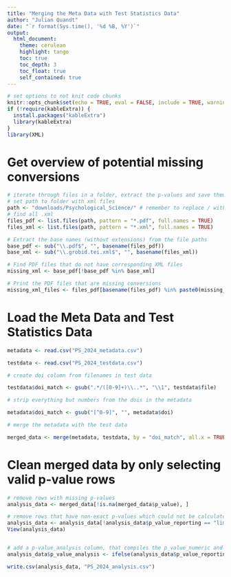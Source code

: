 ```yaml
---
title: "Merging the Meta Data with Test Statistics Data"
author: "Julian Quandt"
date: "`r format(Sys.time(), '%d %B, %Y')`"
output: 
  html_document:
    theme: cerulean
    highlight: tango
    toc: true
    toc_depth: 3
    toc_float: true
    self_contained: true
---
```



```r
# set options to not knit code chunks
knitr::opts_chunk$set(echo = TRUE, eval = FALSE, include = TRUE, warning = FALSE, message = FALSE)
if (!require(kableExtra)) {
  install.packages("kableExtra")
  library(kableExtra)
}
library(XML)
```

# Get overview of potential missing conversions

```r
# iterate through files in a folder, extract the p-values and save them to a data frame
# set path to folder with xml files
path <- "downloads/Psychological_Science/" # remember to replace / with \\ on windows
# find all .xml
files_pdf <- list.files(path, pattern = "*.pdf", full.names = TRUE)
files_xml <- list.files(path, pattern = "*.xml", full.names = TRUE)

# Extract the base names (without extensions) from the file paths
base_pdf <- sub("\\.pdf$", "", basename(files_pdf))
base_xml <- sub("\\.grobid.tei.xml$", "", basename(files_xml))

# Find PDF files that do not have corresponding XML files
missing_xml <- base_pdf[!base_pdf %in% base_xml]

# Print the PDF files that are missing conversions
missing_xml_files <- files_pdf[basename(files_pdf) %in% paste0(missing_xml, ".pdf")]
```

# Load the Meta Data and Test Statistics Data

```r

metadata <- read.csv("PS_2024_metadata.csv")

testdata <- read.csv("PS_2024_testdata.csv")

```


```r
# create doi column from filenames in test data

testdata$doi_match <- gsub(".*/([0-9]+)\\..*", "\\1", testdata$file)

# strip everything but numbers from the dois in the metadata

metadata$doi_match <- gsub("[^0-9]", "", metadata$doi)

# merge the metadata with the test data

merged_data <- merge(metadata, testdata, by = "doi_match", all.x = TRUE)
```


# Clean merged data by only selecting valid p-value rows

```r

# remove rows with missing p-values
analysis_data <- merged_data[!is.na(merged_data$p_value), ]

# remove rows that have non-exact p-values which could not be calculated from test statistics
analysis_data <- analysis_data[!analysis_data$p_value_reporting == "limit",]
View(analysis_data)


# add a p-value_analysis column, that compiles the p_value_numeric and p_value_calc columns
analysis_data$p_value_analysis <- ifelse(analysis_data$p_value_reporting == "exact", analysis_data$p_value_num, analysis_data$p_value_calc)

write.csv(analysis_data, "PS_2024_analysis.csv")
```
